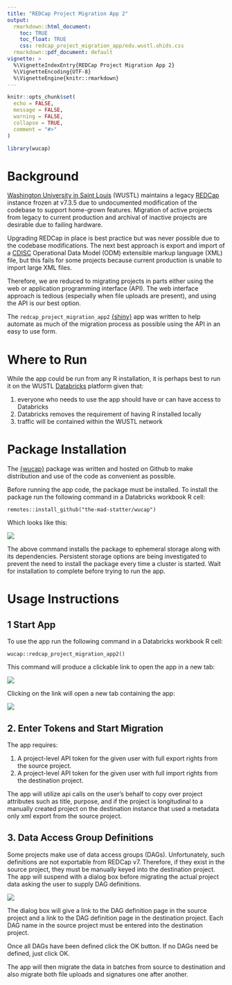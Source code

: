 ```yaml
---
title: "REDCap Project Migration App 2"
output: 
  rmarkdown::html_document:
    toc: TRUE
    toc_float: TRUE
    css: redcap_project_migration_app/edu.wustl.ohids.css
  rmarkdown::pdf_document: default
vignette: >
  %\VignetteIndexEntry{REDCap Project Migration App 2}
  %\VignetteEncoding{UTF-8}
  %\VignetteEngine{knitr::rmarkdown}
---
```


```r
knitr::opts_chunk$set(
  echo = FALSE,
  message = FALSE,
  warning = FALSE,
  collapse = TRUE,
  comment = "#>"
)
```

```r
library(wucap)
```

# Background

[Washington University in Saint Louis](https://wustl.edu/) (WUSTL) maintains a legacy [REDCap](https://www.project-redcap.org/) instance frozen at v7.3.5 due to undocumented modification of the codebase to support home-grown features. Migration of active projects from legacy to current production and archival of inactive projects are desirable due to failing hardware.

Upgrading REDCap in place is best practice but was never possible due to the codebase modifications. The next best approach is export and import of a [CDISC](https://www.cdisc.org/) Operational Data Model (ODM) extensible markup language (XML) file, but this fails for some projects because current production is unable to import large XML files.

Therefore, we are reduced to migrating projects in parts either using the web or application programming interface (API). The web interface approach is tedious (especially when file uploads are present), and using the API is our best option.

The `redcap_project_migration_app2` [{shiny}](https://shiny.rstudio.com/) app was written to help automate as much of the migration process as possible using the API in an easy to use form.

# Where to Run

While the app could be run from any R installation, it is perhaps best to run it on the WUSTL [Databricks](https://databricks.com/) platform given that:

1. everyone who needs to use the app should have or can have access to Databricks
2. Databricks removes the requirement of having R installed locally
3. traffic will be contained within the WUSTL network

# Package Installation

The [{wucap}](https://github.com/the-mad-statter/wucap) package was written and hosted on Github to make distribution and use of the code as convenient as possible.

Before running the app code, the package must be installed. To install the package run the following command in a Databricks workbook R cell:

```
remotes::install_github("the-mad-statter/wucap")
```

Which looks like this:

![](redcap_project_migration_app/app_install_code.png)

The above command installs the package to ephemeral storage along with its dependencies. Persistent storage options are being investigated to prevent the need to install the package every time a cluster is started. Wait for installation to complete before trying to run the app.

# Usage Instructions

## 1 Start App

To use the app run the following command in a Databricks workbook R cell:

```
wucap::redcap_project_migration_app2()
```

This command will produce a clickable link to open the app in a new tab:

![](redcap_project_migration_app/app2_run_code_with_link.png)

Clicking on the link will open a new tab containing the app:

![](redcap_project_migration_app/app2_start.png)

## 2. Enter Tokens and Start Migration

The app requires:

1. A project-level API token for the given user with full export rights from the source project.
2. A project-level API token for the given user with full import rights from the destination project.

The app will utilize api calls on the user's behalf to copy over project attributes such as title, purpose, and if the project is longitudinal to a manually created project on the destination instance that used a metadata only xml export from the source project.

## 3. Data Access Group Definitions

Some projects make use of data access groups (DAGs). Unfortunately, such definitions are not exportable from REDCap v7. Therefore, if they exist in the source project, they must be manually keyed into the destination project. The app will suspend with a dialog box before migrating the actual project data asking the user to supply DAG definitions.

![](redcap_project_migration_app/app_dag_dialog.png)

The dialog box will give a link to the DAG definition page in the source project and a link to the DAG definition page in the destination project. Each DAG name in the source project must be entered into the destination project.

Once all DAGs have been defined click the OK button. If no DAGs need be defined, just click OK.

The app will then migrate the data in batches from source to destination and also migrate both file uploads and signatures one after another.
